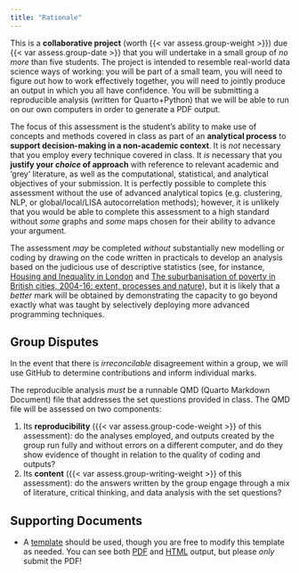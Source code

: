 ```yaml
---
title: "Rationale"
---
```


This is a **collaborative project** (worth {{< var assess.group-weight >}}) due {{< var assess.group-date >}} that you will undertake in a small group of *no more* than five students. The project is intended to resemble real-world data science ways of working: you will be part of a small team, you will need to figure out how to work effectively together, you will need to jointly produce an output in which you all have confidence. You will be submitting a reproducible analysis (written for Quarto+Python) that we will be able to run on our own computers in order to generate a PDF output.

The focus of this assessment is the student's ability to make use of concepts and methods covered in class as part of an **analytical process** to **support decision-making in a non-academic context**. It is *not* necessary that you employ every technique covered in class. It *is* necessary that you **justify your *choice* of approach** with reference to relevant academic and 'grey' literature, as well as the computational, statistical, and analytical objectives of your submission. It is perfectly possible to complete this assessment without the use of advanced analytical topics (e.g. clustering, NLP, or global/local/LISA autocorrelation methods); however, it is unlikely that you would be able to complete this assessment to a high standard without *some* graphs and *some* maps chosen for their ability to advance your argument.

The assessment *may* be completed *without* substantially new modelling or coding by drawing on the code written in practicals to develop an analysis based on the judicious use of descriptive statistics (see, for instance, [Housing and Inequality in London](https://www.centreforlondon.org/publication/housing-and-inequality-in-london/) and [The suburbanisation of poverty in British cities, 2004-16: extent, processes and nature](https://www.tandfonline.com/doi/full/10.1080/02723638.2017.1405689)), but it is likely that a *better* mark will be obtained by demonstrating the capacity to go beyond exactly what was taught by selectively deploying more advanced programming techniques. 

::: {.callout-warning}
## Group Disputes

In the event that there is *irreconcilable* disagreement within a group, we will use GitHub to determine contributions and inform individual marks.

:::

The reproducible analysis *must* be a runnable QMD (Quarto Markdown Document) file that addresses the set questions provided in class. The QMD file will be assessed on two components: 

1. Its **reproducibility** ({{< var assess.group-code-weight >}} of this assessment): do the analyses employed, and outputs created by the group run fully and without errors on a different computer, and do they show evidence of thought in relation to the quality of coding and outputs?
2. Its **content** ({{< var assess.group-writing-weight >}} of this assessment): do the answers written by the group engage through a mix of literature, critical thinking, and data analysis with the set questions?


## Supporting Documents

- A [template](https://github.com/jreades/fsds/blob/master/assessments/Group_Work.qmd) should be used, though you are free to modify this template as needed. You can see both [PDF](Group_Work.pdf) and [HTML](Group_Work.html) output, but please *only* submit the PDF!

<!-- 
- A [marking rubric](./Group_Rubric.pdf) is available.
- A [proposal outline](https://github.com/jreades/fsds/blob/master/assessments/Project_Outline.qmd) template is available (see: [example](Project_Outline.pdf)).
-->
